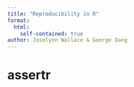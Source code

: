```yaml
---
title: "Reproducibility in R"
format: 
  html:
    self-contained: true
author: Joselynn Wallace & George Dang
---
```


# assertr